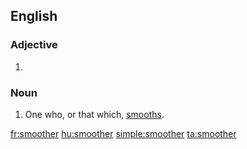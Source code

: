 ==English==

===Adjective===
{{en-adj}}

# {{comparative of|smooth}}

===Noun===
{{en-noun}}

# One who, or that which, [[smooth]]s.

[[fr:smoother]]
[[hu:smoother]]
[[simple:smoother]]
[[ta:smoother]]